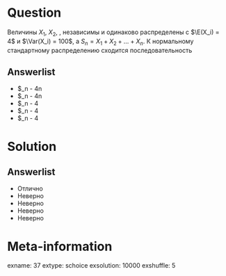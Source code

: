 Question
========
Величины $X_1$, $X_2$, \ldots, независимы и одинаково распределены с $\E(X_i) = 4$ и $\Var(X_i) = 100$, а $S_n = X_1 + X_2 + \ldots + X_n$. К нормальному стандартному распределению сходится последовательность
  

Answerlist
----------
*   $\fracS_n - 4n
*   $\sqrtn\fracS_n - 4n
*   $\sqrtn\fracS_n - 4
*   $\sqrtn\fracS_n - 4
*   $\sqrtn\fracS_n - 4

Solution
========

Answerlist
----------
*  Отлично
*  Неверно
*  Неверно
*  Неверно
*  Неверно

Meta-information
================
exname: 37
extype: schoice
exsolution: 10000
exshuffle: 5
